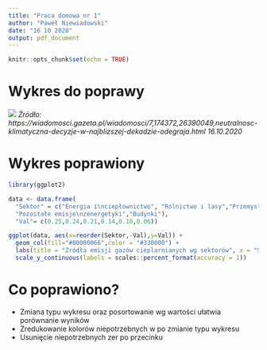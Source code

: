---
title: "Praca domowa nr 1"
author: "Paweł Niewiadowski"
date: "16 10 2020"
output: pdf_document
---
```{r setup, include=FALSE}
knitr::opts_chunk$set(echo = TRUE)
```

# Wykres do poprawy
![](wykres.png)
*Źródło: https://wiadomosci.gazeta.pl/wiadomosci/7,174372,26390049,neutralnosc-klimatyczna-decyzje-w-najblizszej-dekadzie-odegraja.html*
*16.10.2020*


# Wykres poprawiony

```{r}

library(ggplot2)

data <- data.frame(
  "Sektor" = c("Energia i\nciepłownictwo", "Rolnictwo i lasy","Przemysł","Transport",
  "Pozostałe emisje\nzenergetyki","Budynki"),
  "Val"= c(0.25,0.24,0.21,0.14,0.10,0.06))

ggplot(data, aes(x=reorder(Sektor,-Val),y=Val)) +
  geom_col(fill="#00000066",color = "#330000") +
  labs(title = "Źródła emisji gazów cieplarnianych wg sektorów", x = "Sektor", y = "Udział") + 
  scale_y_continuous(labels = scales::percent_format(accuracy = 1)) 
```

# Co poprawiono?

- Zmiana typu wykresu oraz posortowanie wg wartości ułatwia porównanie wyników
- Zredukowanie kolorów niepotrzebnych w po zmianie typu wykresu
- Usunięcie niepotrzebnych zer po przecinku